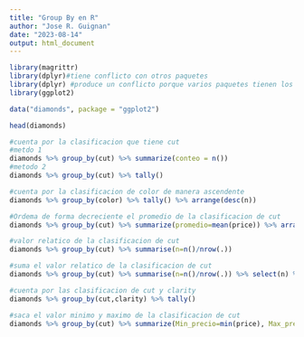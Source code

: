 ```yaml
---
title: "Group By en R"
author: "Jose R. Guignan"
date: "2023-08-14"
output: html_document
---
```


```r
library(magrittr)
library(dplyr)#tiene conflicto con otros paquetes
library(dplyr) #produce un conflicto porque varios paquetes tienen los mismos nombre para sus funciones, por eso se debe especificar para esas funciones, de cual paquete es la funcion a usar
library(ggplot2)

data("diamonds", package = "ggplot2")

head(diamonds)

#cuenta por la clasificacion que tiene cut
#metdo 1
diamonds %>% group_by(cut) %>% summarize(conteo = n())
#metodo 2
diamonds %>% group_by(cut) %>% tally()

#cuenta por la clasificacion de color de manera ascendente
diamonds %>% group_by(color) %>% tally() %>% arrange(desc(n))

#Ordema de forma decreciente el promedio de la clasificacion de cut
diamonds %>% group_by(cut) %>% summarize(promedio=mean(price)) %>% arrange(desc(promedio))

#valor relatico de la clasificacion de cut
diamonds %>% group_by(cut) %>% summarise(n=n()/nrow(.))

#suma el valor relatico de la clasificacion de cut
diamonds %>% group_by(cut) %>% summarise(n=n()/nrow(.)) %>% select(n) %>% sum()

#cuenta por las clasificacion de cut y clarity
diamonds %>% group_by(cut,clarity) %>% tally()

#saca el valor minimo y maximo de la clasificacion de cut
diamonds %>% group_by(cut) %>% summarize(Min_precio=min(price), Max_precio=max(price))
```

